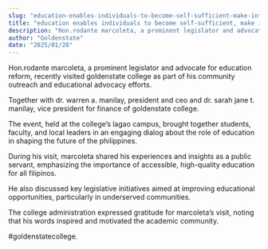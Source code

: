 ```yaml
---
slug: "education-enables-individuals-to-become-self-sufficient-make-informed-decisions-and-contribute-positively-to-society"
title: "education enables individuals to become self-sufficient, make informed decisions, and contribute positively to society."
description: "Hon.rodante marcoleta, a prominent legislator and advocate for education reform, recently visited goldenstate college as..."
author: "Goldenstate"
date: "2025/01/28"
---
```


Hon.rodante marcoleta, a prominent legislator and advocate for education reform, recently visited goldenstate college as part of his community outreach and educational advocacy efforts.

Together with dr. warren a. manilay, president and ceo and dr. sarah jane t. manilay, vice president for finance of goldenstate college.

The event, held at the college’s lagao campus, brought together students, faculty, and local leaders in an engaging dialog about the role of education in shaping the future of the philippines.

During his visit, marcoleta shared his experiences and insights as a public servant, emphasizing the importance of accessible, high-quality education for all filipinos.

He also discussed key legislative initiatives aimed at improving educational opportunities, particularly in underserved communities.

The college administration expressed gratitude for marcoleta’s visit, noting that his words inspired and motivated the academic community.

#goldenstatecollege.